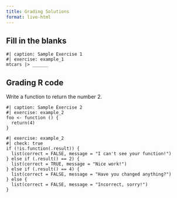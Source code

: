 ```yaml
---
title: Grading Solutions
format: live-html
---
```


## Fill in the blanks

```webr
#| caption: Sample Exercise 1
#| exercise: example_1
mtcars |> ______
```

## Grading R code

Write a function to return the number 2.

```webr
#| caption: Sample Exercise 2
#| exercise: example_2
foo <- function () {
  return(4)
}
```

```webr
#| exercise: example_2
#| check: true
if (!is.function(.result)) {
  list(correct = FALSE, message = "I can't see your function!")
} else if (.result() == 2) {
  list(correct = TRUE, message = "Nice work!")
} else if (.result() == 4) {
  list(correct = FALSE, message = "Have you changed anything?")
} else {
  list(correct = FALSE, message = "Incorrect, sorry!")
}
```

